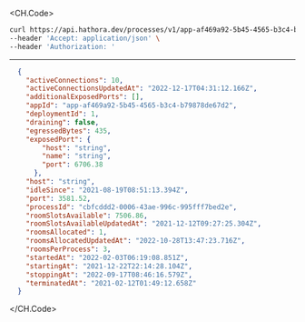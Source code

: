 
<CH.Code>
```bash Example Request
curl https://api.hathora.dev/processes/v1/app-af469a92-5b45-4565-b3c4-b79878de67d2/info/cbfcddd2-0006-43ae-996c-995fff7bed2e \
--header 'Accept: application/json' \
--header 'Authorization: '
```
---

```json Example Response
  {
    "activeConnections": 10,
    "activeConnectionsUpdatedAt": "2022-12-17T04:31:12.166Z",
    "additionalExposedPorts": [],
    "appId": "app-af469a92-5b45-4565-b3c4-b79878de67d2",
    "deploymentId": 1,
    "draining": false,
    "egressedBytes": 435,
    "exposedPort": {
        "host": "string",
        "name": "string",
        "port": 6706.38
      },
    "host": "string",
    "idleSince": "2021-08-19T08:51:13.394Z",
    "port": 3581.52,
    "processId": "cbfcddd2-0006-43ae-996c-995fff7bed2e",
    "roomSlotsAvailable": 7506.86,
    "roomSlotsAvailableUpdatedAt": "2021-12-12T09:27:25.304Z",
    "roomsAllocated": 1,
    "roomsAllocatedUpdatedAt": "2022-10-28T13:47:23.716Z",
    "roomsPerProcess": 3,
    "startedAt": "2022-02-03T06:19:08.851Z",
    "startingAt": "2021-12-22T22:14:28.104Z",
    "stoppingAt": "2022-09-17T08:46:16.579Z",
    "terminatedAt": "2021-02-12T01:49:12.658Z"
  }
```
</CH.Code>
